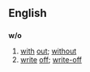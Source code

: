 ==English==

==={{Abbreviation}}===
'''w/o'''
# [[with]] [[out]]; [[without]]
# [[write]] [[off]]; [[write-off]]